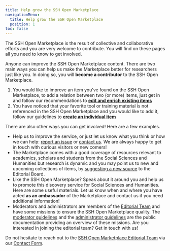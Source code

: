 ```yaml
---
title: Help grow the SSH Open Marketplace
navigationMenu:
  title: Help grow the SSH Open Marketplace
  position: 1
toc: false
---
```

The SSH Open Marketplace is the result of collective and collaborative efforts and you are very welcome to contribute. You will find on these pages all you need to know to get involved.

Anyone can improve the SSH Open Marketplace content. There are two main ways you can help us make the Marketplace better for researchers just like you. In doing so, you will **become a contributor** to the SSH Open Marketplace.

1. You would like to improve an item you've found on the SSH Open Marketplace, to add a relation
   between two (or more) items, just get in and follow our recommendations to
   **[edit and enrich existing items](/contribute/enrich-an-individual-item)**
2. You have noticed that your favorite tool or training material is not referenced in the SSH Open
   Marketplace and you would like to add it, follow our guidelines to
   **[create an individual item](/contribute/create-an-individual-item)**

There are also other ways you can get involved! Here are a few examples.

- Help us to improve the service, or just let us know what you think or how we can help: [report an issue](/contact) or [contact us](/contact). We are always happy to get in touch with
  curious visitors or new comers!
- The Marketplace comes with a good coverage of resources relevant to academics, scholars and students from the Social Sciences and Humanities but research is dynamic and you may point us to new and upcoming collections of items, by [suggesting a new source](<>) to the Editorial Board.
- Like the SSH Open Marketplace? Speak about it around you and help us to promote this discovery service for Social Sciences and Humanities. Here are some useful materials. Let us know when and where you have acted **as an ambassador** of the Marketplace and contact us if you need additional information!
- Moderators and administrators are members of the [Editorial Team](/about/team) and
   have some missions to ensure the SSH Open Marketplace quality. The
  [moderator guidelines](/contribute/moderator-guidelines) and the
  [administrator guidelines](/contribute/administrator-guidelines) are the public documentation
  providing an overview of these missions. Are you interested in joining the editorial team? Get in
  touch with us!

Do not hesitate to reach out to the [SSH Open Marketplace Editorial Team](/about/team) via our [Contact Form](/contact).
